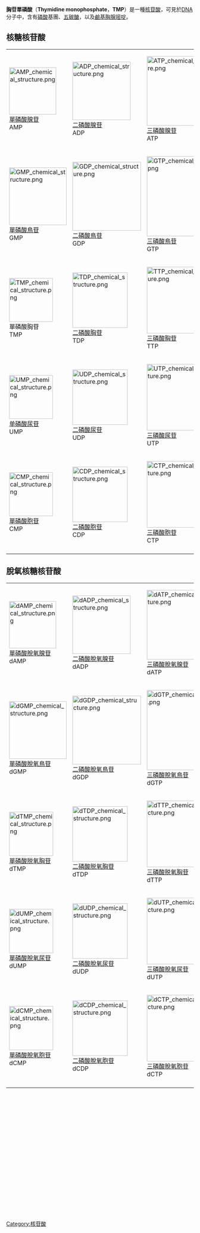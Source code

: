 {{noteTA|G1=LS}}
{{Chembox
|ImageFile=DTMP_chemical_structure.png
|ImageFile1=Thymidine monophosphate anion 3D spacefill.png
|IUPACName=
|OtherNames=
|Section1= {{Chembox Identifiers
| CASNo = 365-07-1
| CASNo_Ref = {{cascite|changed|??}}
|   PubChem = 1139
|   SMILES = 
|   MeSHName = Thymidine+monophosphate
|  Abbreviations  =  dTMP
|  ChEMBL_Ref  = {{ebicite|changed|EBI}}|  ChEMBL  =  394429
|  ChemSpiderID  =  10239189
|  ChemSpiderID_Ref  = {{chemspidercite|correct|chemspider}}|  ChEBI_Ref  = {{ebicite|correct|EBI}}|  ChEBI  =  26999
|  Beilstein  =  3916216
|  StdInChI  =  1S/C10H15N2O8P/c1-5-3-12(10(15)11-9(5)14)8-2-6(13)7(20-8)4-19-21(16,17)18/h3,6-8,13H,2,4H2,1H3,(H,11,14,15)(H2,16,17,18)/p-2
|  StdInChI_Ref  = {{stdinchicite|changed|chemspider}}|  StdInChIKey  =  GYOZYWVXFNDGLU-UHFFFAOYSA-L
|  StdInChIKey_Ref  = {{stdinchicite|changed|chemspider}}
}}
|Section2= {{Chembox Properties
|  Formula=C<sub>10</sub>H<sub>15</sub>N<sub>2</sub>O<sub>8</sub>P
|  MolarMass=322.209
|  Appearance=
|  Density=
|  MeltingPt=
|  BoilingPt=
|  Solubility=
  }}
|Section3= {{Chembox Hazards
|  MainHazards=
|  FlashPt=
|  Autoignition=
  }}
}}
'''胸苷單磷酸'''（'''Thymidine monophosphate'''，'''TMP'''）是一種[[核苷酸|核苷酸]]，可見於[[DNA|DNA]]分子中，含有[[磷酸根|磷酸]]基團、[[五碳醣|五碳醣]]，以及[[鹼基|鹼基]][[胸腺嘧啶|胸腺嘧啶]]。
== 核糖核苷酸 ==

{|
|- align="center" valign="bottom"
| [[File:AMP_chemical_structure.png|126px]]<br />[[單磷酸腺苷|單磷酸腺苷]]<br />AMP
| [[File:ADP_chemical_structure.png|156px]]<br />[[二磷酸腺苷|二磷酸腺苷]]<br />ADP
| [[File:ATP_chemical_structure.png|186px]]<br />[[三磷酸腺苷|三磷酸腺苷]]<br />ATP
|- align="center" valign="bottom"
| [[File:GMP_chemical_structure.png|154px]]<br />[[單磷酸鳥苷|單磷酸鳥苷]]<br />GMP
| [[File:GDP_chemical_structure.png|184px]]<br />[[二磷酸鳥苷|二磷酸鳥苷]]<br />GDP
| [[File:GTP_chemical_structure.png|214px]]<br />[[三磷酸鳥苷|三磷酸鳥苷]]<br />GTP
|- align="center" valign="bottom"
| [[File:TMP_chemical_structure.png|117px]]<br />單磷酸胸苷<br />TMP
| [[File:TDP_chemical_structure.png|148px]]<br />[[二磷酸胸苷|二磷酸胸苷]]<br />TDP
| [[File:TTP_chemical_structure.png|178px]]<br />[[三磷酸胸苷|三磷酸胸苷]]<br />TTP
|- align="center" valign="bottom"
| [[File:UMP_chemical_structure.png|117px]]<br />[[单磷酸尿苷|单磷酸尿苷]]<br />UMP
| [[File:UDP_chemical_structure.png|148px]]<br />[[二磷酸尿苷|二磷酸尿苷]]<br />UDP
| [[File:UTP_chemical_structure.png|178px]]<br />[[三磷酸尿苷|三磷酸尿苷]]<br />UTP
|- align="center" valign="bottom"
| [[File:CMP_chemical_structure.png|117px]]<br />[[單磷酸胞苷|單磷酸胞苷]]<br />CMP
| [[File:CDP_chemical_structure.png|148px]]<br />[[二磷酸胞苷|二磷酸胞苷]]<br />CDP
| [[File:CTP_chemical_structure.png|178px]]<br />[[三磷酸胞苷|三磷酸胞苷]]<br />CTP
|-
|}

== 脫氧核糖核苷酸 ==

{|
|- align="center" valign="bottom"
| [[File:dAMP_chemical_structure.png|126px]]<br />[[單磷酸脫氧腺苷|單磷酸脫氧腺苷]]<br />dAMP
| [[File:dADP_chemical_structure.png|156px]]<br />[[二磷酸脫氧腺苷|二磷酸脫氧腺苷]]<br />dADP
| [[File:dATP_chemical_structure.png|186px]]<br />[[三磷酸脫氧腺苷|三磷酸脫氧腺苷]]<br />dATP
|- align="center" valign="bottom"
| [[File:dGMP_chemical_structure.png|154px]]<br />[[單磷酸脫氧鳥苷|單磷酸脫氧鳥苷]]<br />dGMP
| [[File:dGDP_chemical_structure.png|184px]]<br />[[二磷酸脫氧鳥苷|二磷酸脫氧鳥苷]]<br />dGDP
| [[File:dGTP_chemical_structure.png|214px]]<br />[[三磷酸脫氧鳥苷|三磷酸脫氧鳥苷]]<br />dGTP
|- align="center" valign="bottom"
| [[File:dTMP_chemical_structure.png|118px]]<br />[[單磷酸脱氧胸苷|單磷酸脱氧胸苷]]<br />dTMP
| [[File:dTDP_chemical_structure.png|148px]]<br />[[二磷酸脱氧胸苷|二磷酸脱氧胸苷]]<br />dTDP
| [[File:dTTP_chemical_structure.png|178px]]<br />[[三磷酸脱氧胸苷|三磷酸脱氧胸苷]]<br />dTTP
|- align="center" valign="bottom"
| [[File:dUMP_chemical_structure.png|118px]]<br />[[單磷酸脫氧尿苷|單磷酸脫氧尿苷]]<br />dUMP
| [[File:dUDP_chemical_structure.png|148px]]<br />[[二磷酸脫氧尿苷|二磷酸脫氧尿苷]]<br />dUDP
| [[File:dUTP_chemical_structure.png|178px]]<br />[[三磷酸脫氧尿苷|三磷酸脫氧尿苷]]<br />dUTP
|- align="center" valign="bottom"
| [[File:dCMP_chemical_structure.png|118px]]<br />[[單磷酸脫氧胞苷|單磷酸脫氧胞苷]]<br />dCMP
| [[File:dCDP_chemical_structure.png|148px]]<br />[[二磷酸脫氧胞苷|二磷酸脫氧胞苷]]<br />dCDP
| [[File:dCTP_chemical_structure.png|178px]]<br />[[三磷酸脫氧胞苷|三磷酸脫氧胞苷]]<br />dCTP
|-
|}
<br /><br /><br /><br /><br /><br /><br /><br /><br /><br /><br /><br /><br /><br /><br /><br /><br /><br /><br />
{{碱基、核苷和核苷酸}}

[[Category:核苷酸|Category:核苷酸]]